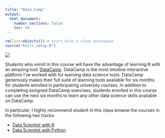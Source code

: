 ```yaml
---
title: "Data Camp"
output:
  html_document:
    number_sections: false
    toc: no
---
```


```r
rm(list=objects()) # start with a clean workspace
source("knitr_setup.R")
```

<div class = "row">

<div class = "col-md-5">
<img src="images/datacamp_classroom.png">
</div>

<div class = "col-md-7">
Students who enroll in this course will have the advantage of learning R with an amazing tool: [DataCamp](https://www.datacamp.com/home). DataCamp is the most intuitive interactive platform I've worked with for learning data science tools. DataCamp generously makes their full suite of learning tools available for six months for students enrolled in participating university courses. In addition to completing assigned DataCamp exercises, students enrolled in this course can use the next six months to learn any other data science skills available on DataCamp.

In particular, I highly recommend student in this class browse the courses in the following two tracks:

- [Data Scientist with R](https://www.datacamp.com/tracks/data-scientist-with-r)
- [Data Scientist with Python](https://www.datacamp.com/tracks/data-scientist-with-python)

</div>
</div>